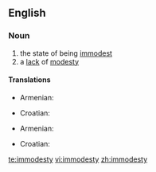 ==English==
===Noun===
{{en-noun|-}}
# the state of being [[immodest]]
# a [[lack]] of [[modesty]]

====Translations====
{{trans-top|state of being immodest}}
* Armenian: {{t-|hy|անհամեստություն|tr=anhamestut’yun}}
{{trans-mid}}
* Croatian: {{t-|hr|neskromnost|f|alt=nèskromnōst}}
{{trans-bottom}}

{{trans-top|lack of modesty}}
* Armenian: {{t-|hy|անհամեստություն|tr=anhamestut’yun}}
{{trans-mid}}
* Croatian: {{t-|hr|neskromnost|f|alt=nèskromnōst}}
{{trans-bottom}}

[[te:immodesty]]
[[vi:immodesty]]
[[zh:immodesty]]